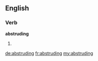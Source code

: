 ==English==

===Verb===
'''abstruding'''

# {{present participle of|[[abstrude]]}}

[[de:abstruding]]
[[fr:abstruding]]
[[my:abstruding]]